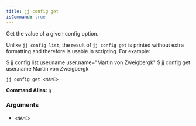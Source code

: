 ```yaml
---
title: jj config get
isCommand: true
---
```


Get the value of a given config option.

Unlike `jj config list`, the result of `jj config get` is printed without
extra formatting and therefore is usable in scripting. For example:

$ jj config list user.name
user.name="Martin von Zweigbergk"
$ jj config get user.name
Martin von Zweigbergk

```shell title="Usage"
jj config get <NAME>
```

**Command Alias:** `g`

### Arguments

- `<NAME>`

